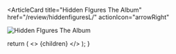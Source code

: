 <ArticleCard
  title="Hidden FIgures The Album"
  href="/review/hiddenfiguresL/"
  actionIcon="arrowRight"
>

![Hidden FIgures The Album](../../images/cd/hiddenfiguresL.jpg)

</ArticleCard>

  return (
    <>
      {children}
    </>
  );
}